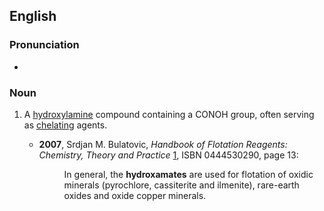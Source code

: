 ==English==

===Pronunciation===

* {{a|US}} {{IPA|haɪˈdrɑksəˌmeɪt}}

===Noun===
{{en-noun}}

# {{context|organic chemistry|lang=en}} A [[hydroxylamine]] compound containing a CONOH group, often serving as [[chelate|chelating]] agents.
#* '''2007''', Srdjan M. Bulatovic, ''Handbook of Flotation Reagents: Chemistry, Theory and Practice'' [http://books.google.com/books?id=NgXJUiYknNoC], ISBN 0444530290, page 13:
#*: In general, the '''hydroxamates''' are used for flotation of oxidic minerals (pyrochlore, cassiterite and ilmenite), rare-earth oxides and oxide copper minerals.